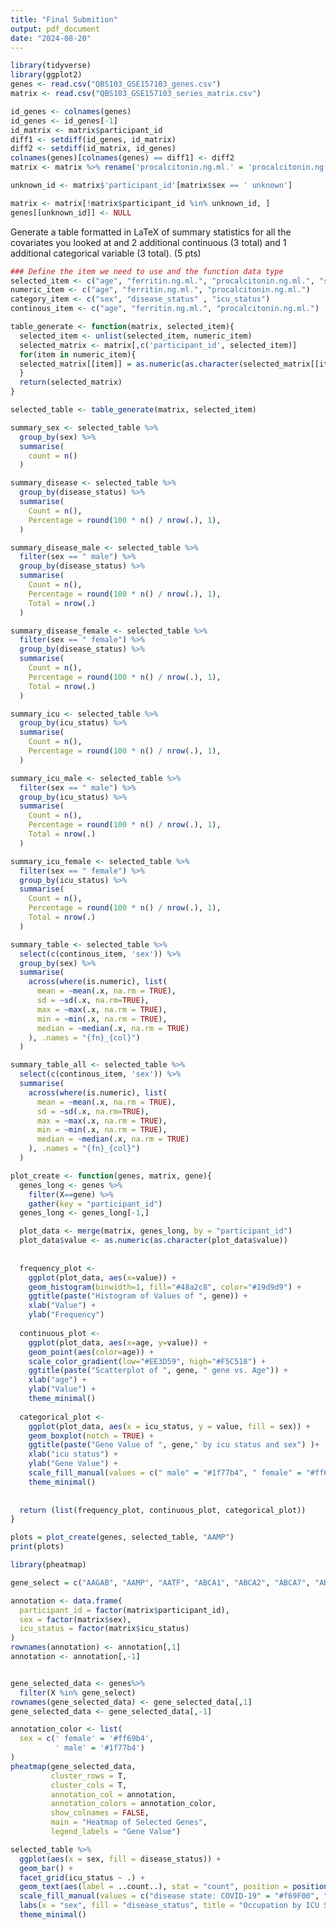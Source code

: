 ```yaml
---
title: "Final Submition"
output: pdf_document
date: "2024-08-20"
---
```


```r
library(tidyverse)
library(ggplot2)
genes <- read.csv("QBS103_GSE157103_genes.csv")
matrix <- read.csv("QBS103_GSE157103_series_matrix.csv")

id_genes <- colnames(genes)
id_genes <- id_genes[-1]
id_matrix <- matrix$participant_id
diff1 <- setdiff(id_genes, id_matrix)
diff2 <- setdiff(id_matrix, id_genes)
colnames(genes)[colnames(genes) == diff1] <- diff2
matrix <- matrix %>% rename('procalcitonin.ng.ml.' = 'procalcitonin.ng.ml..')

unknown_id <- matrix$'participant_id'[matrix$sex == ' unknown']

matrix <- matrix[!matrix$participant_id %in% unknown_id, ]
genes[[unknown_id]] <- NULL
```
Generate a table formatted in LaTeX of summary statistics for all the covariates you looked at and 2 additional continuous (3 total) and 1 additional categorical variable (3 total). (5 pts)
```r
### Define the item we need to use and the function data type
selected_item <- c("age", "ferritin.ng.ml.", "procalcitonin.ng.ml.", "sex", "disease_status" , "icu_status" )
numeric_item <- c("age", "ferritin.ng.ml.", "procalcitonin.ng.ml.")
category_item <- c("sex", "disease_status" , "icu_status")
continous_item <- c("age", "ferritin.ng.ml.", "procalcitonin.ng.ml.")

table_generate <- function(matrix, selected_item){
  selected_item <- unlist(selected_item, numeric_item)
  selected_matrix <- matrix[,c('participant_id', selected_item)]
  for(item in numeric_item){
  selected_matrix[[item]] = as.numeric(as.character(selected_matrix[[item]]))    
  }
  return(selected_matrix)
}

selected_table <- table_generate(matrix, selected_item)

```

```r
summary_sex <- selected_table %>%
  group_by(sex) %>%
  summarise(
    count = n()
  )

summary_disease <- selected_table %>%
  group_by(disease_status) %>%
  summarise(
    Count = n(),
    Percentage = round(100 * n() / nrow(.), 1),
  )

summary_disease_male <- selected_table %>%
  filter(sex == " male") %>% 
  group_by(disease_status) %>%
  summarise(
    Count = n(),
    Percentage = round(100 * n() / nrow(.), 1),
    Total = nrow(.)
  )

summary_disease_female <- selected_table %>%
  filter(sex == " female") %>%
  group_by(disease_status) %>%
  summarise(
    Count = n(),
    Percentage = round(100 * n() / nrow(.), 1),
    Total = nrow(.)
  )

summary_icu <- selected_table %>%
  group_by(icu_status) %>%
  summarise(
    Count = n(),
    Percentage = round(100 * n() / nrow(.), 1),
  )

summary_icu_male <- selected_table %>%
  filter(sex == " male") %>%
  group_by(icu_status) %>%
  summarise(
    Count = n(),
    Percentage = round(100 * n() / nrow(.), 1),
    Total = nrow(.)
  )

summary_icu_female <- selected_table %>%
  filter(sex == " female") %>%
  group_by(icu_status) %>%
  summarise(
    Count = n(),
    Percentage = round(100 * n() / nrow(.), 1),
    Total = nrow(.)
  )

summary_table <- selected_table %>%
  select(c(continous_item, 'sex')) %>%
  group_by(sex) %>%
  summarise(
    across(where(is.numeric), list(
      mean = ~mean(.x, na.rm = TRUE),
      sd = ~sd(.x, na.rm=TRUE),
      max = ~max(.x, na.rm = TRUE),
      min = ~min(.x, na.rm = TRUE),
      median = ~median(.x, na.rm = TRUE)
    ), .names = "{fn}_{col}")
  )

summary_table_all <- selected_table %>%
  select(c(continous_item, 'sex')) %>%
  summarise(
    across(where(is.numeric), list(
      mean = ~mean(.x, na.rm = TRUE),
      sd = ~sd(.x, na.rm=TRUE),
      max = ~max(.x, na.rm = TRUE),
      min = ~min(.x, na.rm = TRUE),
      median = ~median(.x, na.rm = TRUE)
    ), .names = "{fn}_{col}")
  )


```


```r
plot_create <- function(genes, matrix, gene){
  genes_long <- genes %>%
    filter(X==gene) %>%
    gather(key = "participant_id")
  genes_long <- genes_long[-1,]

  plot_data <- merge(matrix, genes_long, by = "participant_id")
  plot_data$value <- as.numeric(as.character(plot_data$value))
  
  
  frequency_plot <-
    ggplot(plot_data, aes(x=value)) + 
    geom_histogram(binwidth=1, fill="#48a2c8", color="#19d9d9") + 
    ggtitle(paste("Histogram of Values of ", gene)) + 
    xlab("Value") + 
    ylab("Frequency")
  
  continuous_plot <-
    ggplot(plot_data, aes(x=age, y=value)) +
    geom_point(aes(color=age)) + 
    scale_color_gradient(low="#EE3D59", high="#F5C518") +
    ggtitle(paste("Scatterplot of ", gene, " gene vs. Age")) +
    xlab("age") +
    ylab("Value") +
    theme_minimal()
  
  categorical_plot <-
    ggplot(plot_data, aes(x = icu_status, y = value, fill = sex)) +
    geom_boxplot(notch = TRUE) +
    ggtitle(paste("Gene Value of ", gene," by icu status and sex") )+
    xlab("icu status") +
    ylab("Gene Value") +
    scale_fill_manual(values = c(" male" = "#1f77b4", " female" = "#ff69b4")) +
    theme_minimal()
  
  
  return (list(frequency_plot, continuous_plot, categorical_plot))
}
```


```r
plots = plot_create(genes, selected_table, "AAMP")
print(plots)
```

```r
library(pheatmap)

gene_select = c("AAGAB", "AAMP", "AATF", "ABCA1", "ABCA2", "ABCA7", "ABCC5", "ABCG1", "ABCE1", "ABCF1", "ABCF3", "ABHD10")

annotation <- data.frame(
  participant_id = factor(matrix$participant_id),
  sex = factor(matrix$sex),
  icu_status = factor(matrix$icu_status)
)
rownames(annotation) <- annotation[,1]
annotation <- annotation[,-1]


gene_selected_data <- genes%>%
  filter(X %in% gene_select)
rownames(gene_selected_data) <- gene_selected_data[,1]
gene_selected_data <- gene_selected_data[,-1]

annotation_color <- list(
  sex = c(' female' = '#ff69b4',
          ' male' = '#1f77b4')
)
pheatmap(gene_selected_data,
         cluster_rows = T,
         cluster_cols = T,
         annotation_col = annotation,
         annotation_colors = annotation_color,
         show_colnames = FALSE,
         main = "Heatmap of Selected Genes",
         legend_labels = "Gene Value")
```

```r
selected_table %>%
  ggplot(aes(x = sex, fill = disease_status)) +
  geom_bar() +
  facet_grid(icu_status ~ .) +
  geom_text(aes(label = ..count..), stat = "count", position = position_stack(vjust = 0.5)) +
  scale_fill_manual(values = c("disease state: COVID-19" = "#f69F00", "disease state: non-COVID-19" = "#5654E9")) +
  labs(x = "sex", fill = "disease_status", title = "Occupation by ICU Status, Sex, and Disease Status") +
  theme_minimal()
```

